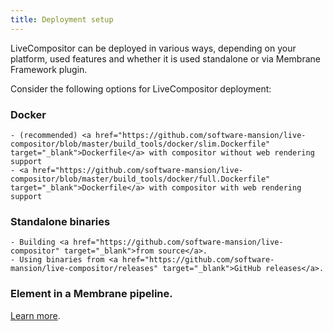 ```yaml
---
title: Deployment setup
---
```


LiveCompositor can be deployed in various ways, depending on your platform, used features and whether it is used standalone or via Membrane Framework plugin.

Consider the following options for LiveCompositor deployment:
### Docker
    - (recommended) <a href="https://github.com/software-mansion/live-compositor/blob/master/build_tools/docker/slim.Dockerfile" target="_blank">Dockerfile</a> with compositor without web rendering support
    - <a href="https://github.com/software-mansion/live-compositor/blob/master/build_tools/docker/full.Dockerfile" target="_blank">Dockerfile</a> with compositor with web rendering support
### Standalone binaries
    - Building <a href="https://github.com/software-mansion/live-compositor" target="_blank">from source</a>.
    - Using binaries from <a href="https://github.com/software-mansion/live-compositor/releases" target="_blank">GitHub releases</a>.
### Element in a Membrane pipeline. 
<a href="https://compositor.live/docs/deployment/overview#membrane-framework-plugin" target="_blank">Learn more</a>.
